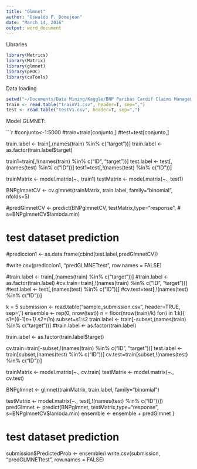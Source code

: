---
title: "Glmnet"
author: "Oswaldo F. Domejean"
date: "March 14, 2016"
output: word_document
---

Libraries

```{r}
library(Metrics)
library(Matrix)
library(glmnet)
library(pROC)
library(caTools)
```

Data loading
```{r}
setwd("~/Documents/Data Mining/Kaggle/BNP Paribas Cardif Claims Management")
train <- read.table("trainV1.csv", header=T, sep=",")
test <- read.table("testV1.csv", header=T, sep=",") 

```

Model GLMNET: 

```{r}
#conjunto<-1:5000
#train=train[conjunto,]
#test=test[conjunto,]

train.label <- train[,(names(train) %in% c("target"))]
train.label <- as.factor(train.label$target)

train1=train[,!(names(train) %in% c("ID", "target"))]
test.label <- test[,(names(test) %in% c("ID"))]
test1=test[,!(names(test) %in% c("ID"))]

trainMatrix <- model.matrix(~., train1)
testMatrix <- model.matrix(~., test1)

BNPglmnetCV <- cv.glmnet(trainMatrix, train.label, family="binomial", nfolds=5)
  
#predGlmnetCV <- predict(BNPglmnetCV, testMatrix,type="response",
#                        s=BNPglmnetCV$lambda.min)

# test dataset prediction
#prediccion1 <- as.data.frame(cbind(test.label,predGlmnetCV))

#write.csv(prediccion1, "predGLMNETtest", row.names = FALSE)


###########################
#train.label <- train[,(names(train) %in% c("target"))]
#train.label <- as.factor(train.label)
#cv.train=train[,!(names(train) %in% c("ID", "target"))]
#test.label <- test[,(names(test) %in% c("ID"))]
#cv.test=test[,!(names(test) %in% c("ID"))]

k = 5
submission <- read.table("sample_submission.csv", header=TRUE, sep=',')
ensemble <- rep(0, nrow(test))
n = floor(nrow(train)/k)
for(i in 1:k){
  s1=((i-1)*n+1)
  s2=(i*n)
  subset=s1:s2
  train.label <- train[-subset,(names(train) %in% c("target"))]
  #train.label <- as.factor(train.label)
  
  train.label <- as.factor(train.label$target)
  
  cv.train=train[-subset,!(names(train) %in% c("ID", "target"))]
  test.label <- train[subset,(names(test) %in% c("ID"))]
  cv.test=train[subset,!(names(test) %in% c("ID"))]

  trainMatrix <- model.matrix(~., cv.train)
  testMatrix <- model.matrix(~., cv.test)

  BNPglmnet <- glmnet(trainMatrix,
                      train.label,
                      family="binomial")

  testMatrix <- model.matrix(~., test[,!(names(test) %in% c("ID"))])
  predGlmnet <- predict(BNPglmnet, testMatrix,type="response",
                        s=BNPglmnetCV$lambda.min)
  ensemble <- ensemble + predGlmnet
}

# test dataset prediction

submission$PredictedProb <- ensemble/i
write.csv(submission, "predGLMNETtest", row.names = FALSE)
